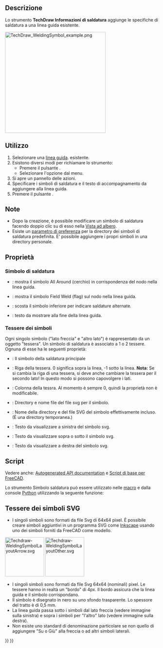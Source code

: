 <languages/>

{{Docnav/it
|[[TechDraw_ShowAll/it|Mostra/nascondi i bordi invisibili]]
|[[TechDraw_SurfaceFinishSymbols/it|Simboli di finitura superficiale]]
|[[TechDraw_Workbench/it|TechDraw]]
|IconL=TechDraw_ShowAll.svg
|IconR=TechDraw_SurfaceFinishSymbols.svg
|IconC=Workbench_TechDraw.svg
}}

{{GuiCommand/it
|Name=TechDraw WeldSymbol
|Name/it=TechDraw Informazioni di saldatura
|MenuLocation=TechDraw → Simboli → Aggiungi Informazioni di saldatura alla linea guida
|Workbenches=[[TechDraw_Workbench/it|TechDraw]]
|Version=0.19
|SeeAlso=[[TechDraw_LeaderLine/it|TechDraw Linea guida]]
}}

<span id="Description"></span>
==Descrizione== 

Lo strumento '''TechDraw Informazioni di saldatura''' aggiunge le specifiche di saldatura a una linea guida esistente.

[[Image:TechDraw_WeldingSymbol_example.png|330px]]
{{Caption|Specifiche di saldatura aggiunte a una linea guida}}

<span id="Usage"></span>
== Utilizzo == 

# Selezionare una [[TechDraw_LeaderLine/it|linea guida]]. esistente.
# Esistono diversi modi per richiamare lo strumento:
#* Premere il pulsante {{Button|[[Image:TechDraw_WeldSymbol.svg|16px]] [[TechDraw_WeldSymbol/it|Aggiungi informazioni di saldatura alla linea guida]]}}.
#* Selezionare l'opzione {{MenuCommand|TechDraw → Simboli → [[Image:TechDraw_WeldSymbol.svg|16px]] Aggiungi informazioni di saldatura alla linea guida}} dal menu.
# Si apre un pannello delle azioni.
# Specificare i simboli di saldatura e il testo di accompagnamento da aggiungere alla linea guida.
# Premere il pulsante {{Button|OK}}.

<span id="Notes"></span>
==Note==

* Dopo la creazione, è possibile modificare un simbolo di saldatura facendo doppio clic su di esso nella [[Tree_view/it|Vista ad albero]].
* Esiste un [[TechDraw_Preferences/it|parametro di preferenza]] per la directory dei simboli di saldatura predefinita. E' possibile aggiungere i propri simboli in una directory personale.

<span id="Properties"></span>
==Proprietà== 

<span id="Weld_Symbol"></span>
===Simbolo di saldatura===

* {{PropertyData|All Around}}: mostra il simbolo All Around (cerchio) in corrispondenza del nodo nella linea guida.
* {{PropertyData|Field Weld}}: mostra il simbolo Field Weld (flag) sul nodo nella linea guida.
* {{PropertyData|Alternate Weld}}: scosta il simbolo inferiore per indicare saldature alternate.
* {{PropertyData|Tail Text}}: testo da mostrare alla fine della linea guida.

<span id="Tile"></span>
===Tessere dei simboli===

Ogni singolo simbolo ("lato freccia" e "altro lato") è rappresentato da un oggetto "tessera". Un simbolo di saldatura è associato a 1 o 2 tessere. Ognuna di esse ha le seguenti proprietà:
* {{PropertyData|Tile Parent}}: Il simbolo della saldatura principale
* {{PropertyData|Tile Row}}: Riga della tessera. 0 significa sopra la linea, -1 sotto la linea. '''Nota:''' Se si cambia la riga di una tessera, si deve anche cambiare la tessera per il secondo lato! In questo modo si possono capovolgere i lati.
* {{PropertyData|Tile Column}}: Colonna della tessra. Al momento è sempre 0, quindi la proprietà non è modificabile.
* {{PropertyData|Symbol File}}: Directory e nome file del file svg per il simbolo.
* {{PropertyData|Symbol Included}}: Nome della directory e del file SVG del simbolo effettivamente incluso. (È una directory temporanea.)
* {{PropertyData|Left Text}}: Testo da visualizzare a sinistra del simbolo svg.
* {{PropertyData|Center Text}}: Testo da visualizzare sopra o sotto il simbolo svg.
* {{PropertyData|Right Text}}: Testo da visualizzare a destra del simbolo svg.

<span id="Scripting"></span>
==Script== 

Vedere anche: [https://freecad.github.io/SourceDoc/ Autogenerated API documentation] e [[FreeCAD_Scripting_Basics/it|Script di base per FreeCAD]].

Lo strumento Simbolo saldatura può essere utilizzato nelle [[Macros/it|macro]] e dalla console [[Python/it|Python]] utilizzando la seguente funzione:

{{Code|code=
symbolName = "DrawWeldSymbol001")
symbolType = "TechDraw::DrawWeldSymbol"
App.activeDocument().addObject(symbolType, symbolName)
App.activeDocument().Page.addView(App.activeDocument().DrawWeldSymbol001)
App.activeDocument().DrawWeldSymbol001.Leader = myLeader
App.activeDocument().DrawWeldSymbol001.AllAround = True
App.activeDocument().DrawWeldSymbol001.FieldWeld = True
App.activeDocument().DrawWeldSymbol001.AlternatingWeld = True
App.activeDocument().DrawWeldSymbol001.TailText = "process text"

tileName = "DrawTileWeld001"
tileType = "TechDraw::DrawTileWeld"
App.activeDocument().addObject(tileType, tileName)
App.activeDocument().DrawTileWeld001.TileParent = App.activeDocument().DrawWeldSymbol001
App.activeDocument().DrawTileWeld001.TileRow = 0
App.activeDocument().DrawTileWeld001.TileColumn = 0
App.activeDocument().DrawTileWeld001.SymbolFile = fullPathToMySvgFile
App.activeDocument().DrawTileWeld001.LeftText = "left text"
App.activeDocument().DrawTileWeld001.RightText = "right text"
App.activeDocument().DrawTileWeld001.CenterText = "center text"
}}

<span id="Svg_Symbol_Tiles"></span>
==Tessere dei simboli SVG== 

* I singoli simboli sono formati da file Svg di 64x64 pixel. È possibile creare simboli aggiuntivi in un programma SVG come [https://en.wikipedia.org/wiki/Inkscape Inkscape] usando uno dei simboli forniti da FreeCAD come modello.

[[File:Techdraw-WeldingSymbolLayoutArrow.svg|128px]]
[[File:Techdraw-WeldingSymbolLayoutOther.svg|128px]]

* I singoli simboli sono formati da file Svg 64x64 (nominali) pixel. Le tessere hanno in realtà un "bordo" di 4px. Il bordo assicura che la linea guida e il simbolo corrispondano.  
* Il simbolo è disegnato in nero su uno sfondo trasparente. Lo spessore del tratto è di 0,5 mm.
* La linea guida passa sotto i simboli dal lato freccia (vedere immagine sulla sinistra) e sopra i simboli per "l'altro" lato (vedere immagine sulla destra).
* Non esiste uno standard di denominazione particolare se non quello di aggiungere "Su o Giù" alla freccia o ad altri simboli laterali.


{{Docnav/it
|[[TechDraw_ShowAll/it|Mostra/nascondi i bordi invisibili]]
|[[TechDraw_SurfaceFinishSymbols/it|Simboli di finitura superficiale]]
|[[TechDraw_Workbench/it|TechDraw]]
|IconL=TechDraw_ShowAll.svg
|IconR=TechDraw_SurfaceFinishSymbols.svg
|IconC=Workbench_TechDraw.svg
}}

{{TechDraw Tools navi{{#translation:}}}}
{{Userdocnavi{{#translation:}}}}
